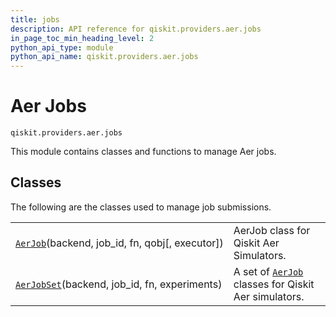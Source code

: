```yaml
---
title: jobs
description: API reference for qiskit.providers.aer.jobs
in_page_toc_min_heading_level: 2
python_api_type: module
python_api_name: qiskit.providers.aer.jobs
---
```


<span id="module-qiskit.providers.aer.jobs" />

# Aer Jobs

<span id="module-qiskit.providers.aer.jobs" />

`qiskit.providers.aer.jobs`

This module contains classes and functions to manage Aer jobs.

## Classes

The following are the classes used to manage job submissions.

|                                                                                                                             |                                                                                                                             |
| --------------------------------------------------------------------------------------------------------------------------- | --------------------------------------------------------------------------------------------------------------------------- |
| [`AerJob`](qiskit.providers.aer.jobs.AerJob "qiskit.providers.aer.jobs.AerJob")(backend, job\_id, fn, qobj\[, executor])    | AerJob class for Qiskit Aer Simulators.                                                                                     |
| [`AerJobSet`](qiskit.providers.aer.jobs.AerJobSet "qiskit.providers.aer.jobs.AerJobSet")(backend, job\_id, fn, experiments) | A set of [`AerJob`](qiskit.providers.aer.jobs.AerJob "qiskit.providers.aer.jobs.AerJob") classes for Qiskit Aer simulators. |

